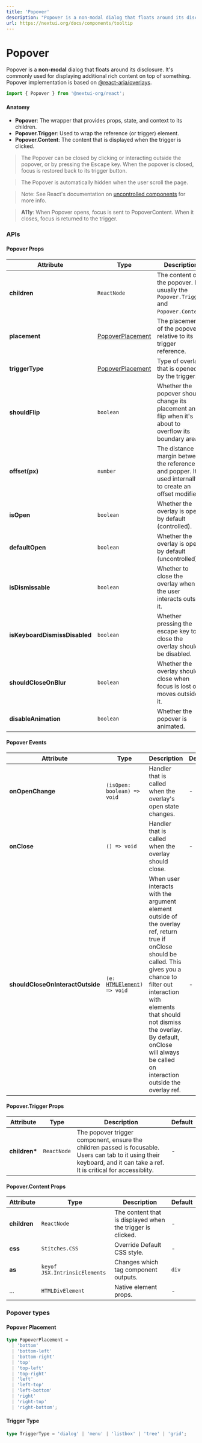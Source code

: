 ```yaml
---
title: 'Popover'
description: "Popover is a non-modal dialog that floats around its disclosure. It's commonly used for displaying additional rich content on top of something."
url: https://nextui.org/docs/components/tooltip
---
```


# Popover

Popover is a **non-modal** dialog that floats around its disclosure. It's commonly used for displaying additional rich content on top of something. Popover implementation is based on [@react-aria/overlays](https://react-spectrum.adobe.com/react-aria/useOverlay.html).

```jsx
import { Popover } from '@nextui-org/react';
```

<CarbonAd />

<Spacer y={2} />

#### Anatomy

- **Popover**: The wrapper that provides props, state, and context to its children.
- **Popover.Trigger**: Used to wrap the reference (or trigger) element.
- **Popover.Content**: The content that is displayed when the trigger is clicked.

<Spacer y={2} />

<Playground
  title="Default"
  desc="Shows how to build a typical popover overlay that is positioned relative to a trigger button."
  files={popoverContent.defaultPopover}
/>

> The Popover can be closed by clicking or interacting outside the popover, or by pressing the <kbd>Escape</kbd> key. When the popover is closed, focus is restored back to its trigger button.

<Playground
  title="Placements"
  highlightedLines="23"
  desc="Positions the popover relative to the trigger button. The position is automatically adjusted when the `Popover` is likely to be offscreen or when the window is resized."
  files={popoverContent.placements}
/>

> The Popover is automatically hidden when the user scroll the page.

<Playground
  title="Controlled vs Uncontrolled"
  desc="The `defaultOpen` prop can be used to set the default state (uncontrolled). Alternatively, the `isOpen` prop can be used to make the selected state controlled."
  files={popoverContent.controlledVsUncontrolled}
/>

> Note: See React's documentation on [uncontrolled components](https://reactjs.org/docs/uncontrolled-components.html) for more info.

<Playground
  title="Custom Content"
  desc="The `Popover.Content` can be used to render any component you want. Ensure the children passed to `Popover.Trigger` is focusable. Users can tab to it using their keyboard, and it can take a `ref`. It is critical for accessiblity."
  files={popoverContent.customContent}
/>

> **A11y**: When Popover opens, focus is sent to PopoverContent. When it closes, focus is returned to the trigger.

<Playground
  title="Disable animation"
  highlightedLines="5"
  desc="Disables the animation of the popover when it is opened or closed."
  files={popoverContent.disableAnimation}
/>

<Spacer y={3} />

### APIs

<Spacer y={2} />

#### Popover Props

| Attribute                     | Type                                   | Description                                                                                                  | Default  |
| ----------------------------- | -------------------------------------- | ------------------------------------------------------------------------------------------------------------ | -------- |
| **children**                  | `ReactNode`                            | The content of the popover. It's usually the `Popover.Trigger` and `Popover.Content`.                        | -        |
| **placement**                 | [PopoverPlacement](#popover-placement) | The placement of the popover relative to its trigger reference.                                              | `bottom` |
| **triggerType**               | [PopoverPlacement](#popover-placement) | Type of overlay that is opened by the trigger.                                                               | `dialog` |
| **shouldFlip**                | `boolean`                              | Whether the popover should change its placement and flip when it's about to overflow its boundary area.      | `true`   |
| **offset(px)**                | `number`                               | The distance or margin between the reference and popper. It is used internally to create an offset modifier. | `12`     |
| **isOpen**                    | `boolean`                              | Whether the overlay is open by default (controlled).                                                         | -        |
| **defaultOpen**               | `boolean`                              | Whether the overlay is open by default (uncontrolled).                                                       | -        |
| **isDismissable**             | `boolean`                              | Whether to close the overlay when the user interacts outside it.                                             | `true`   |
| **isKeyboardDismissDisabled** | `boolean`                              | Whether pressing the escape key to close the overlay should be disabled.                                     | `false`  |
| **shouldCloseOnBlur**         | `boolean`                              | Whether the overlay should close when focus is lost or moves outside it.                                     | `false`  |
| **disableAnimation**          | `boolean`                              | Whether the popover is animated.                                                                             | `false`  |

<Spacer y={1} />

#### Popover Events

| Attribute                        | Type                                                                                               | Description                                                                                                                                                                                                                                                                                               | Default |
| -------------------------------- | -------------------------------------------------------------------------------------------------- | --------------------------------------------------------------------------------------------------------------------------------------------------------------------------------------------------------------------------------------------------------------------------------------------------------- | ------- |
| **onOpenChange**                 | `(isOpen: boolean) => void`                                                                        | Handler that is called when the overlay's open state changes.                                                                                                                                                                                                                                             | -       |
| **onClose**                      | `() => void`                                                                                       | Handler that is called when the overlay should close.                                                                                                                                                                                                                                                     | -       |
| **shouldCloseOnInteractOutside** | <Code>(e: [HTMLElement](https://developer.mozilla.org/en-US/docs/Web/HTML/Element)) => void</Code> | When user interacts with the argument element outside of the overlay ref, return true if onClose should be called. This gives you a chance to filter out interaction with elements that should not dismiss the overlay. By default, onClose will always be called on interaction outside the overlay ref. | -       |

<Spacer y={2} />

#### Popover.Trigger Props

| Attribute      | Type        | Description                                                                                                                                                               | Default |
| -------------- | ----------- | ------------------------------------------------------------------------------------------------------------------------------------------------------------------------- | ------- |
| **children\*** | `ReactNode` | The popover trigger component, ensure the children passed is focusable. Users can tab to it using their keyboard, and it can take a ref. It is critical for accessiblity. | -       |

<Spacer y={2} />

#### Popover.Content Props

| Attribute    | Type                          | Description                                                | Default |
| ------------ | ----------------------------- | ---------------------------------------------------------- | ------- |
| **children** | `ReactNode`                   | The content that is displayed when the trigger is clicked. | -       |
| **css**      | `Stitches.CSS`                | Override Default CSS style.                                | -       |
| **as**       | `keyof JSX.IntrinsicElements` | Changes which tag component outputs.                       | `div`   |
| ...          | `HTMLDivElement`              | Native element props.                                      | -       |

<Spacer y={2} />

### Popover types

<Spacer y={1} />

#### Popover Placement

```ts
type PopoverPlacement =
  | 'bottom'
  | 'bottom-left'
  | 'bottom-right'
  | 'top'
  | 'top-left'
  | 'top-right'
  | 'left'
  | 'left-top'
  | 'left-bottom'
  | 'right'
  | 'right-top'
  | 'right-bottom';
```

#### Trigger Type

```ts
type TriggerType = 'dialog' | 'menu' | 'listbox' | 'tree' | 'grid';
```
